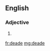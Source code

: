 ==English==

===Adjective===
{{head|en|adjective}}

# {{obsolete spelling of|dead|lang=en}}

[[fr:deade]]
[[mg:deade]]